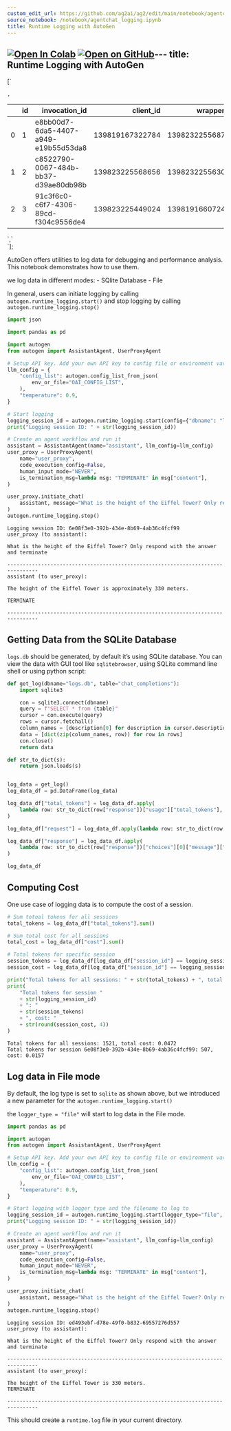 ```yaml
---
custom_edit_url: https://github.com/ag2ai/ag2/edit/main/notebook/agentchat_logging.ipynb
source_notebook: /notebook/agentchat_logging.ipynb
title: Runtime Logging with AutoGen
---
```


<a href="https://colab.research.google.com/github/ag2ai/ag2/blob/main/notebook/agentchat_logging.ipynb" class="colab-badge" target="_blank"><img noZoom src="https://colab.research.google.com/assets/colab-badge.svg" alt="Open In Colab" /></a>
<a href="https://github.com/ag2ai/ag2/blob/main/notebook/agentchat_logging.ipynb" class="github-badge" target="_blank"><img noZoom src="https://img.shields.io/badge/Open%20on%20GitHub-grey?logo=github" alt="Open on GitHub" /></a>---
title: Runtime Logging with AutoGen
---




[`<div>
<style scoped>
    .dataframe tbody tr th:only-of-type {
        vertical-align: middle;
    }
    .dataframe tbody tr th {
        vertical-align: top;
    }
    .dataframe thead th {
        text-align: right;
    }
</style>
`,`
<table class="dataframe" data-quarto-postprocess="true" data-border="1">
<thead>
<tr style="text-align: right;">
<th data-quarto-table-cell-role="th"></th>
<th data-quarto-table-cell-role="th">id</th>
<th data-quarto-table-cell-role="th">invocation_id</th>
<th data-quarto-table-cell-role="th">client_id</th>
<th data-quarto-table-cell-role="th">wrapper_id</th>
<th data-quarto-table-cell-role="th">session_id</th>
<th data-quarto-table-cell-role="th">request</th>
<th data-quarto-table-cell-role="th">response</th>
<th data-quarto-table-cell-role="th">is_cached</th>
<th data-quarto-table-cell-role="th">cost</th>
<th data-quarto-table-cell-role="th">start_time</th>
<th data-quarto-table-cell-role="th">end_time</th>
<th data-quarto-table-cell-role="th">total_tokens</th>
</tr>
</thead>
<tbody>
<tr>
<td data-quarto-table-cell-role="th">0</td>
<td>1</td>
<td>e8bb00d7-6da5-4407-a949-e19b55d53da8</td>
<td>139819167322784</td>
<td>139823225568704</td>
<td>8821a150-8c78-4d05-a858-8a64f1d18648</td>
<td>You are a helpful AI assistant.\nSolve tasks u...</td>
<td>The height of the Eiffel Tower is approximatel...</td>
<td>1</td>
<td>0.01572</td>
<td>2024-02-13 15:06:22.082896</td>
<td>2024-02-13 15:06:22.083169</td>
<td>507</td>
</tr>
<tr>
<td data-quarto-table-cell-role="th">1</td>
<td>2</td>
<td>c8522790-0067-484b-bb37-d39ae80db98b</td>
<td>139823225568656</td>
<td>139823225563040</td>
<td>fb0ef547-a2ac-428b-8c20-a5e63263b8e1</td>
<td>You are a helpful AI assistant.\nSolve tasks u...</td>
<td>The height of the Eiffel Tower is approximatel...</td>
<td>1</td>
<td>0.01572</td>
<td>2024-02-13 15:06:23.498758</td>
<td>2024-02-13 15:06:23.499045</td>
<td>507</td>
</tr>
<tr>
<td data-quarto-table-cell-role="th">2</td>
<td>3</td>
<td>91c3f6c0-c6f7-4306-89cd-f304c9556de4</td>
<td>139823225449024</td>
<td>139819166072448</td>
<td>6e08f3e0-392b-434e-8b69-4ab36c4fcf99</td>
<td>You are a helpful AI assistant.\nSolve tasks u...</td>
<td>The height of the Eiffel Tower is approximatel...</td>
<td>1</td>
<td>0.01572</td>
<td>2024-02-13 15:06:24.688990</td>
<td>2024-02-13 15:06:24.689238</td>
<td>507</td>
</tr>
</tbody>
</table>
`,`
</div>`];

AutoGen offers utilities to log data for debugging and performance
analysis. This notebook demonstrates how to use them.

we log data in different modes: - SQlite Database - File

In general, users can initiate logging by calling
`autogen.runtime_logging.start()` and stop logging by calling
`autogen.runtime_logging.stop()`

```python
import json

import pandas as pd

import autogen
from autogen import AssistantAgent, UserProxyAgent

# Setup API key. Add your own API key to config file or environment variable
llm_config = {
    "config_list": autogen.config_list_from_json(
        env_or_file="OAI_CONFIG_LIST",
    ),
    "temperature": 0.9,
}

# Start logging
logging_session_id = autogen.runtime_logging.start(config={"dbname": "logs.db"})
print("Logging session ID: " + str(logging_session_id))

# Create an agent workflow and run it
assistant = AssistantAgent(name="assistant", llm_config=llm_config)
user_proxy = UserProxyAgent(
    name="user_proxy",
    code_execution_config=False,
    human_input_mode="NEVER",
    is_termination_msg=lambda msg: "TERMINATE" in msg["content"],
)

user_proxy.initiate_chat(
    assistant, message="What is the height of the Eiffel Tower? Only respond with the answer and terminate"
)
autogen.runtime_logging.stop()
```

``` text
Logging session ID: 6e08f3e0-392b-434e-8b69-4ab36c4fcf99
user_proxy (to assistant):

What is the height of the Eiffel Tower? Only respond with the answer and terminate

--------------------------------------------------------------------------------
assistant (to user_proxy):

The height of the Eiffel Tower is approximately 330 meters.

TERMINATE

--------------------------------------------------------------------------------
```

## Getting Data from the SQLite Database

`logs.db` should be generated, by default it’s using SQLite database.
You can view the data with GUI tool like `sqlitebrowser`, using SQLite
command line shell or using python script:

```python
def get_log(dbname="logs.db", table="chat_completions"):
    import sqlite3

    con = sqlite3.connect(dbname)
    query = f"SELECT * from {table}"
    cursor = con.execute(query)
    rows = cursor.fetchall()
    column_names = [description[0] for description in cursor.description]
    data = [dict(zip(column_names, row)) for row in rows]
    con.close()
    return data
```


```python
def str_to_dict(s):
    return json.loads(s)


log_data = get_log()
log_data_df = pd.DataFrame(log_data)

log_data_df["total_tokens"] = log_data_df.apply(
    lambda row: str_to_dict(row["response"])["usage"]["total_tokens"], axis=1
)

log_data_df["request"] = log_data_df.apply(lambda row: str_to_dict(row["request"])["messages"][0]["content"], axis=1)

log_data_df["response"] = log_data_df.apply(
    lambda row: str_to_dict(row["response"])["choices"][0]["message"]["content"], axis=1
)

log_data_df
```

<div dangerouslySetInnerHTML={{ __html: quartoRawHtml[0] }} />

<div dangerouslySetInnerHTML={{ __html: quartoRawHtml[1] }} />

<div dangerouslySetInnerHTML={{ __html: quartoRawHtml[2] }} />

## Computing Cost

One use case of logging data is to compute the cost of a session.

```python
# Sum totoal tokens for all sessions
total_tokens = log_data_df["total_tokens"].sum()

# Sum total cost for all sessions
total_cost = log_data_df["cost"].sum()

# Total tokens for specific session
session_tokens = log_data_df[log_data_df["session_id"] == logging_session_id]["total_tokens"].sum()
session_cost = log_data_df[log_data_df["session_id"] == logging_session_id]["cost"].sum()

print("Total tokens for all sessions: " + str(total_tokens) + ", total cost: " + str(round(total_cost, 4)))
print(
    "Total tokens for session "
    + str(logging_session_id)
    + ": "
    + str(session_tokens)
    + ", cost: "
    + str(round(session_cost, 4))
)
```

``` text
Total tokens for all sessions: 1521, total cost: 0.0472
Total tokens for session 6e08f3e0-392b-434e-8b69-4ab36c4fcf99: 507, cost: 0.0157
```

## Log data in File mode

By default, the log type is set to `sqlite` as shown above, but we
introduced a new parameter for the `autogen.runtime_logging.start()`

the `logger_type = "file"` will start to log data in the File mode.

```python
import pandas as pd

import autogen
from autogen import AssistantAgent, UserProxyAgent

# Setup API key. Add your own API key to config file or environment variable
llm_config = {
    "config_list": autogen.config_list_from_json(
        env_or_file="OAI_CONFIG_LIST",
    ),
    "temperature": 0.9,
}

# Start logging with logger_type and the filename to log to
logging_session_id = autogen.runtime_logging.start(logger_type="file", config={"filename": "runtime.log"})
print("Logging session ID: " + str(logging_session_id))

# Create an agent workflow and run it
assistant = AssistantAgent(name="assistant", llm_config=llm_config)
user_proxy = UserProxyAgent(
    name="user_proxy",
    code_execution_config=False,
    human_input_mode="NEVER",
    is_termination_msg=lambda msg: "TERMINATE" in msg["content"],
)

user_proxy.initiate_chat(
    assistant, message="What is the height of the Eiffel Tower? Only respond with the answer and terminate"
)
autogen.runtime_logging.stop()
```

``` text
Logging session ID: ed493ebf-d78e-49f0-b832-69557276d557
user_proxy (to assistant):

What is the height of the Eiffel Tower? Only respond with the answer and terminate

--------------------------------------------------------------------------------
assistant (to user_proxy):

The height of the Eiffel Tower is 330 meters.
TERMINATE

--------------------------------------------------------------------------------
```

This should create a `runtime.log` file in your current directory.
